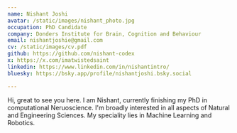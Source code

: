 ```yaml
---
name: Nishant Joshi
avatar: /static/images/nishant_photo.jpg 
occupation: PhD Candidate 
company: Donders Institute for Brain, Cognition and Behaviour
email: nishantjoshie@gmail.com
cv: /static/images/cv.pdf
github: https://github.com/nishant-codex
x: https://x.com/imatwistedsaint
linkedin: https://www.linkedin.com/in/nishantintro/
bluesky: https://bsky.app/profile/nishantjoshi.bsky.social

---
```


Hi, great to see you here. I am Nishant, currently finishing my PhD in computational Neruoscience. I'm broadly interested in all aspects of Natural and Engineering Sciences. My speciality lies in Machine Learning and Robotics. 